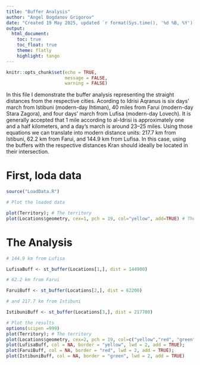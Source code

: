 ```yaml
---
title: "Buffer Analysis"
author: "Angel Bogdanov Grigorov"
date: "Created 19 May 2025, updated `r format(Sys.time(), '%d %B, %Y')`"
output: 
  html_document:
    toc: true
    toc_float: true
    theme: flatly
    highlight: tango
---
```

```r
knitr::opts_chunk$set(echo = TRUE,
                      message = FALSE,
                      warning = FALSE)
```

In this file I demonstrate the buffer analysis representing the straight distances from the respective cities.
Acording to Idrisi Aqranus is six days' march from Istibuni (modern-day Ihtiman), 40 miles from Farui (modern-day Stara Zagora), and four days' march from Lufisa (modern-day Lovech). It is generally accepted that 1 mile according to al-Idrisi is approximately one and a half kilometers, and a day’s march is around 23–25 miles. Using those equations we can translate into modern distance units: 217.7 km from Istibuni, 62.2 km from Farui, and 144.9 km from Lufisa.
In this case, using the buffers with the respective distances Kran should ideally be located in their intersection.

# First, loda data

```r

source("LoadData.R")

```

```r

# Plot the loaded data

plot(Territory); # The territory
plot(Locations$geometry, cex=1, pch = 19, col="yellow", add=TRUE) # The locations (Lufisa, Farui, Istibuni)

```

# The Analysis

```r
# 144.9 km from Lufisa

LufisaBuff <- st_buffer(Locations[1,], dist = 144900)

# 62.2 km from Farui

FaruiBuff <- st_buffer(Locations[2,], dist = 62200)

# and 217.7 km from Istibuni

IstibuniBuff <- st_buffer(Locations[3,], dist = 217700)

```

```r
# Plot the results
options(scipen =999)
plot(Territory); # The territory
plot(Locations$geometry, cex=2, pch = 19, col=c("yellow","red", "green"), add=TRUE); # The locations (Lufisa, Farui, Istibuni)
plot(LufisaBuff, col = NA, border = "yellow", lwd = 2, add = TRUE); 
plot(FaruiBuff, col = NA, border = "red", lwd = 2, add = TRUE);
plot(IstibuniBuff, col = NA, border = "green", lwd = 2, add = TRUE)

```




















